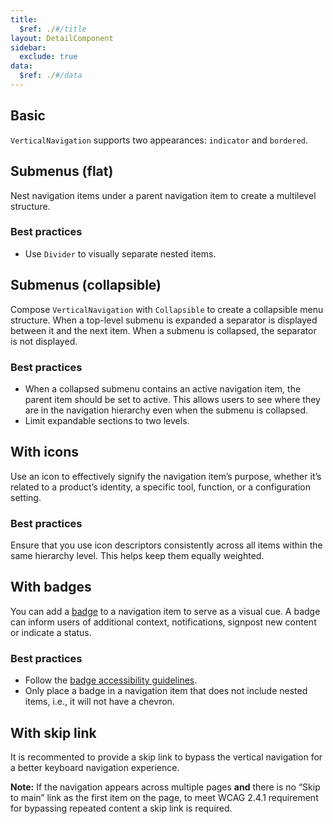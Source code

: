 ```yaml
---
title:
  $ref: ./#/title
layout: DetailComponent
sidebar:
  exclude: true
data:
  $ref: ./#/data
---
```


## Basic

`VerticalNavigation` supports two appearances: `indicator` and `bordered`.

<LivePreview componentName="vertical-navigation" exampleName="Basic" />

## Submenus (flat)

Nest navigation items under a parent navigation item to create a multilevel structure.

### Best practices

- Use `Divider` to visually separate nested items.

<LivePreview componentName="vertical-navigation" exampleName="Submenu" />

## Submenus (collapsible)

Compose `VerticalNavigation` with `Collapsible` to create a collapsible menu structure. When a top-level submenu is expanded a separator is displayed between it and the next item. When a submenu is collapsed, the separator is not displayed.

### Best practices

- When a collapsed submenu contains an active navigation item, the parent item should be set to active. This allows users to see where they are in the navigation hierarchy even when the submenu is collapsed.
- Limit expandable sections to two levels.

<LivePreview
  componentName="vertical-navigation"
  exampleName="CollapsibleSubmenu"
/>

## With icons

Use an icon to effectively signify the navigation item’s purpose, whether it’s related to a product’s identity, a specific tool, function, or a configuration setting.

### Best practices

Ensure that you use icon descriptors consistently across all items within the same hierarchy level. This helps keep them equally weighted.

<LivePreview componentName="vertical-navigation" exampleName="WithIcons" />

## With badges

You can add a [badge](../badge) to a navigation item to serve as a visual cue. A badge can inform users of additional context, notifications, signpost new content or indicate a status.

### Best practices

- Follow the [badge accessibility guidelines](/salt/components/badge/accessibility#best-practices).
- Only place a badge in a navigation item that does not include nested items, i.e., it will not have a chevron.

<LivePreview componentName="vertical-navigation" exampleName="WithBadges" />

## With skip link

It is recommented to provide a skip link to bypass the vertical navigation for a better keyboard navigation experience.

**Note:** If the navigation appears across multiple pages **and** there is no “Skip to main” link as the first item on the page, to meet WCAG 2.4.1 requirement for bypassing repeated content a skip link is required.

<LivePreview componentName="vertical-navigation" exampleName="WithSkipLink" />
